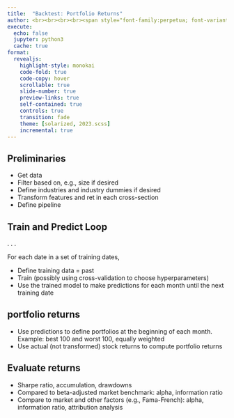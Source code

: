 ```yaml
---
title:  "Backtest: Portfolio Returns"
author: <br><br><br><br><span style="font-family:perpetua; font-variant:small-caps; color:#606060;">Kerry Back</span><br><br><img src="RiceBusiness-transparent-logo-sm.png"  height=80>
execute:
  echo: false
  jupyter: python3
  cache: true
format: 
  revealjs:
    highlight-style: monokai
    code-fold: true
    code-copy: hover
    scrollable: true
    slide-number: true
    preview-links: true
    self-contained: true
    controls: true
    transition: fade
    theme: [solarized, 2023.scss]
    incremental: true
---
```


## Preliminaries

- Get data
- Filter based on, e.g., size if desired
- Define industries and industry dummies if desired
- Transform features and ret in each cross-section
- Define pipeline


## Train and Predict Loop

. . .

For each date in a set of training dates,

- Define training data = past
- Train (possibly using cross-validation to choose hyperparameters)
- Use the trained model to make predictions for each month until the next training date

## portfolio returns

- Use predictions to define portfolios at the beginning of each month. Example: best 100 and worst 100, equally weighted
- Use actual (not transformed) stock returns to compute portfolio returns

## Evaluate returns

- Sharpe ratio, accumulation, drawdowns
- Compared to beta-adjusted market benchmark: alpha, information ratio
- Compare to market and other factors (e.g., Fama-French): alpha, information ratio, attribution analysis